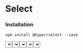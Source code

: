 


<Meta
  component={Select}
  decorators={[withDesignTokens]}
  parameters={{changelog}}
  title="COMPONENTS/Select/Select"
/>

# Select
### Installation

`npm install @kyper/select --save`

<PeerDependencies json={packageJson} />

<Canvas>
  <Story name="Select">
    <FlexContainer itemStyles={{ width: 200 }} padding={16}>
      <Select
        initialSelectedItem={{ label: 'Florida', value: 'fl'}}
        items={[
          { label: 'California', value: 'ca'},
          { label: 'Florida', value: 'fl'},
          { label: 'Utah', value: 'ut'},
          { label: 'Some really long value to test that it truncates', value: 'foo'}
        ]}
        label='State'
        onChange={item => { console.log(item.value)}}
        showSecondaryLabelBackground={true}
      />
      <Select
        items={[
          { label: 'California', value: 'ca'},
          { label: 'Florida', value: 'fl'},
          { label: 'Utah', value: 'ut'}
        ]}
        label='State 2'
        onChange={item => { console.log(item.value)}}
        showSecondaryLabelBackground={true}
      />
    </FlexContainer>
  </Story>
</Canvas>

### Core Props
<ArgsTable of={Select} />

### DropDown Props
<ArgsTable of={SelectDropDown} />


<Canvas>
  <Story name="Select Errors">
    {() => {
      const [selectedItem, setSelectedItem] = useState(null)
      return (
        <FlexContainer itemStyles={{ width: 200 }} padding={16}>
          <Select
            errorText={selectedItem && selectedItem.value !== 'fl' ? 'Must select the best state' : null}
            items={[
              { label: 'California', value: 'ca'},
              { label: 'Florida', value: 'fl'},
              { label: 'Utah', value: 'ut'}
            ]}
            label='State 3'
            onChange={setSelectedItem}
            showSecondaryLabelBackground={true}
          />
        </FlexContainer>
      )
    }}
  </Story>
</Canvas>

<Canvas>
  <Story name="Select Description">
    <FlexContainer itemStyles={{ width: 200 }} padding={16}>
      <Select
        initialSelectedItem={{ label: 'Florida', value: 'fl'}}
        items={[
          { label: 'California', value: 'ca'},
          { label: 'Florida', value: 'fl'},
          { label: 'Utah', value: 'ut'},
        ]}
        label='State'
        onChange={item => { console.log(item.value)}}
        showSecondaryLabelBackground={true}
        description='Additional information'
        showDescriptionIcon={true}
      />
    </FlexContainer>
  </Story>
</Canvas>

<Canvas>
  <Story name="Select Disabled">
    <FlexContainer itemStyles={{ width: 200 }} padding={16}>
      <Select
        initialSelectedItem={{ label: 'Florida', value: 'fl'}}
        isDisabled={true}
        items={[
          { label: 'California', value: 'ca'},
          { label: 'Florida', value: 'fl'},
          { label: 'Utah', value: 'ut'},
        ]}
        label='State Disabled'
        onChange={item => { console.log(item.value)}}
        showSecondaryLabelBackground={true}
      />
    </FlexContainer>
  </Story>
</Canvas>







